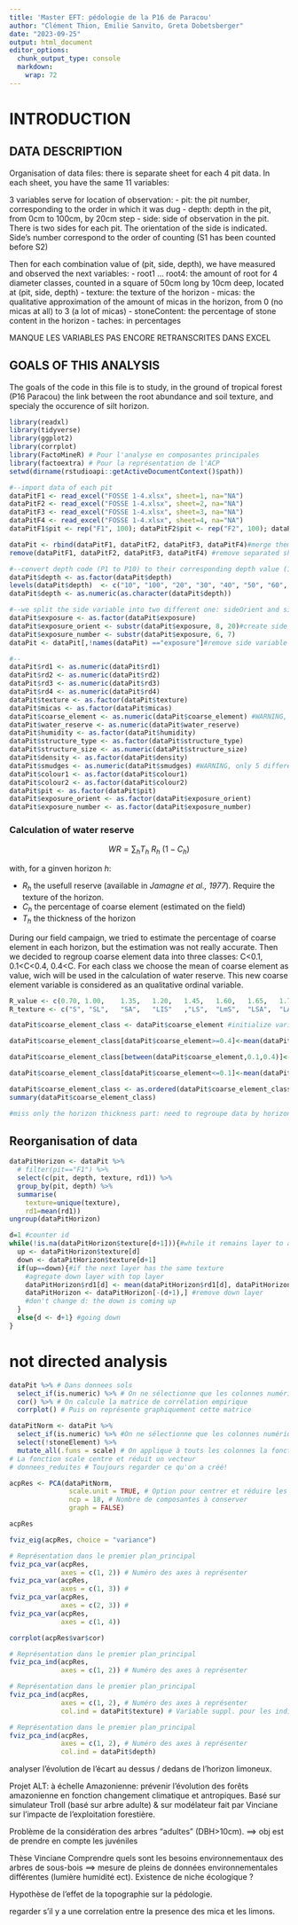 ```yaml
---
title: 'Master EFT: pédologie de la P16 de Paracou'
author: "Clément Thion, Emilie Sanvito, Greta Dobetsberger"
date: "2023-09-25"
output: html_document
editor_options: 
  chunk_output_type: console
  markdown: 
    wrap: 72
---
```


# INTRODUCTION

## DATA DESCRIPTION

Organisation of data files: there is separate sheet for each 4 pit data.
In each sheet, you have the same 11 variables:

3 variables serve for location of observation: - pit: the pit number,
corresponding to the order in which it was dug - depth: depth in the
pit, from 0cm to 100cm, by 20cm step - side: side of observation in the
pit. There is two sides for each pit. The orientation of the side is
indicated. Side's number correspond to the order of counting (S1 has
been counted before S2)

Then for each combination value of (pit, side, depth), we have measured
and observed the next variables: - root1 ... root4: the amount of root
for 4 diameter classes, counted in a square of 50cm long by 10cm deep,
located at (pit, side, depth) - texture: the texture of the horizon -
micas: the qualitative approximation of the amount of micas in the
horizon, from 0 (no micas at all) to 3 (a lot of micas) - stoneContent:
the percentage of stone content in the horizon - taches: in percentages

MANQUE LES VARIABLES PAS ENCORE RETRANSCRITES DANS EXCEL

## GOALS OF THIS ANALYSIS

The goals of the code in this file is to study, in the ground of
tropical forest (P16 Paracou) the link between the root abundance and
soil texture, and specialy the occurence of silt horizon.

```r
library(readxl)
library(tidyverse)
library(ggplot2)
library(corrplot)
library(FactoMineR) # Pour l'analyse en composantes principales
library(factoextra) # Pour la représentation de l'ACP
setwd(dirname(rstudioapi::getActiveDocumentContext()$path))
```

```r
#--import data of each pit
dataPitF1 <- read_excel("FOSSE 1-4.xlsx", sheet=1, na="NA")
dataPitF2 <- read_excel("FOSSE 1-4.xlsx", sheet=2, na="NA")
dataPitF3 <- read_excel("FOSSE 1-4.xlsx", sheet=3, na="NA")
dataPitF4 <- read_excel("FOSSE 1-4.xlsx", sheet=4, na="NA")
dataPitF1$pit <- rep("F1", 100); dataPitF2$pit <- rep("F2", 100); dataPitF3$pit <- rep("F3", 100); dataPitF4$pit <- rep("F4", 100) #add a the variable pit to distinguish each sheet data before merging them

dataPit <- rbind(dataPitF1, dataPitF2, dataPitF3, dataPitF4)#merge them in one unique dataframe
remove(dataPitF1, dataPitF2, dataPitF3, dataPitF4) #remove separated sheets

#--convert depth code (P1 to P10) to their corresponding depth value (10 to 100cm)
dataPit$depth <- as.factor(dataPit$depth)
levels(dataPit$depth)  <- c("10", "100", "20", "30", "40", "50", "60", "70", "80", "90")
dataPit$depth <- as.numeric(as.character(dataPit$depth))

#--we split the side variable into two different one: sideOrient and sideNumber
dataPit$exposure <- as.factor(dataPit$exposure)
dataPit$exposure_orient <- substr(dataPit$exposure, 8, 20)#create side Orient and sideNumber
dataPit$exposure_number <- substr(dataPit$exposure, 6, 7)
dataPit <- dataPit[,!names(dataPit) =="exposure"]#remove side variable since it has been split

#--
dataPit$rd1 <- as.numeric(dataPit$rd1)
dataPit$rd2 <- as.numeric(dataPit$rd2)
dataPit$rd3 <- as.numeric(dataPit$rd3)
dataPit$rd4 <- as.numeric(dataPit$rd4)
dataPit$texture <- as.factor(dataPit$texture)
dataPit$micas <- as.factor(dataPit$micas)
dataPit$coarse_element <- as.numeric(dataPit$coarse_element) #WARNING, only 11 differents values
dataPit$water_reserve <- as.numeric(dataPit$water_reserve)
dataPit$humidity <- as.factor(dataPit$humidity)
dataPit$structure_type <- as.factor(dataPit$structure_type)
dataPit$structure_size <- as.numeric(dataPit$structure_size)
dataPit$density <- as.factor(dataPit$density)
dataPit$smudges <- as.numeric(dataPit$smudges) #WARNING, only 5 differents values
dataPit$colour1 <- as.factor(dataPit$colour1)
dataPit$colour2 <- as.factor(dataPit$colour2)
dataPit$pit <- as.factor(dataPit$pit)
dataPit$exposure_orient <- as.factor(dataPit$exposure_orient)
dataPit$exposure_number <- as.factor(dataPit$exposure_number)
```

### Calculation of water reserve

$$
WR=\sum_{h} T_h\ R_h\ (1-C_h)
$$ 

with, for a ginven horizon $h$:

-   $R_h$ the usefull reserve (available in *Jamagne et al., 1977*).
    Require the texture of the horizon.
-   $C_h$ the percentage of coarse element (estimated on the field)
-   $T_h$ the thickness of the horizon

During our field campaign, we tried to estimate the percentage of coarse element
in each horizon, but the estimation was not really accurate. Then we decided to regroup coarse element data into three classes: C<0.1, 0.1<C<0.4, 0.4<C.
For each class we choose the mean of coarse element as value, wich will be used
in the calculation of water reserve. 
This new coarse element variable is considered as an qualitative ordinal variable.

```r
R_value <- c(0.70, 1.00,	1.35,	1.20,	1.45,	1.60,	1.65,	1.75,	1.30,	1.75,	1.95,	1.70,	1.75,	1.80,	1.65) #values get from Jamagne et al. 1977
R_texture <- c("S",	"SL",	"SA",	"LIS"	,"LS",	"LmS",	"LSA",	"LAS",	"Ll",	"Lm",	"LA",	"AS",	"A",	"AL",	"Alo")#corresponding texture class for each R_value

dataPit$coarse_element_class <- dataPit$coarse_element #initialize variable

dataPit$coarse_element_class[dataPit$coarse_element>=0.4]<-mean(dataPit$coarse_element_class[dataPit$coarse_element>=0.4]) #first class

dataPit$coarse_element_class[between(dataPit$coarse_element,0.1,0.4)]<-mean(dataPit$coarse_element_class[dataPit$coarse_element<0.4])#second class

dataPit$coarse_element_class[dataPit$coarse_element<=0.1]<-mean(dataPit$coarse_element_class[dataPit$coarse_element<=0.1])#last class

dataPit$coarse_element_class <- as.ordered(dataPit$coarse_element_class)
summary(dataPit$coarse_element_class)

#miss only the horizon thickness part: need to regroupe data by horizon !
```

## Reorganisation of data

```r
dataPitHorizon <- dataPit %>%
  # filter(pit=="F1") %>%
  select(c(pit, depth, texture, rd1)) %>%
  group_by(pit, depth) %>% 
  summarise(
    texture=unique(texture),
    rd1=mean(rd1))
ungroup(dataPitHorizon)

d=1 #counter id
while(!is.na(dataPitHorizon$texture[d+1])){#while it remains layer to analyse
  up <- dataPitHorizon$texture[d]
  down <- dataPitHorizon$texture[d+1]
  if(up==down){#if the next layer has the same texture
    #agregate down layer with top layer
    dataPitHorizon$rd1[d] <- mean(dataPitHorizon$rd1[d], dataPitHorizon$rd1[d+1]) 
    dataPitHorizon <- dataPitHorizon[-(d+1),] #remove down layer
    #don't change d: the down is coming up
  }
  else{d <- d+1} #going down
}
```

# not directed analysis

```r
dataPit %>% # Dans donnees sols
  select_if(is.numeric) %>% # On ne sélectionne que les colonnes numériques
  cor() %>% # On calcule la matrice de corrélation empirique
  corrplot() # Puis on représente graphiquement cette matrice
```

```r
dataPitNorm <- dataPit %>% 
  select_if(is.numeric) %>% #On ne sélectionne que les colonnes numériques
  select(!stoneElement) %>%
  mutate_all(.funs = scale) # On applique à touts les colonnes la fonction scale
# La fonction scale centre et réduit un vecteur
# donnees_reduites # Toujours regarder ce qu'on a créé!

acpRes <- PCA(dataPitNorm, 
               scale.unit = TRUE, # Option pour centrer et réduire les données
               ncp = 18, # Nombre de composantes à conserver
               graph = FALSE)

acpRes

fviz_eig(acpRes, choice = "variance")

# Représentation dans le premier plan_principal
fviz_pca_var(acpRes,
             axes = c(1, 2)) # Numéro des axes à représenter 
fviz_pca_var(acpRes,
             axes = c(1, 3)) #
fviz_pca_var(acpRes,
             axes = c(2, 3)) # 
fviz_pca_var(acpRes,
             axes = c(1, 4))

corrplot(acpRes$var$cor)

# Représentation dans le premier plan_principal
fviz_pca_ind(acpRes,
             axes = c(1, 2)) # Numéro des axes à représenter 

# Représentation dans le premier plan_principal
fviz_pca_ind(acpRes,
             axes = c(1, 2), # Numéro des axes à représenter 
             col.ind = dataPit$texture) # Variable suppl. pour les individus

# Représentation dans le premier plan_principal
fviz_pca_ind(acpRes,
             axes = c(1, 2), # Numéro des axes à représenter 
             col.ind = dataPit$depth)
```

analyser l'évolution de l'écart au dessus / dedans de l'horizon
limoneux.

Projet ALT: à échelle Amazonienne: prévenir l'évolution des forêts
amazonienne en fonction changement climatique et antropiques. Basé sur
simulateur Troll (basé sur arbre adulte) & sur modélateur fait par
Vinciane sur l'impacte de l'exploitation forestière.

Problème de la considération des arbres "adultes" (DBH\>10cm). ==\> obj
est de prendre en compte les juvéniles

Thèse Vinciane Comprendre quels sont les besoins environnementaux des
arbres de sous-bois ==\> mesure de pleins de données environnementales
différentes (lumière humidité ect). Existence de niche écologique ?

Hypothèse de l'effet de la topographie sur la pédologie.

regarder s'il y a une correlation entre la presence des mica et les
limons.
